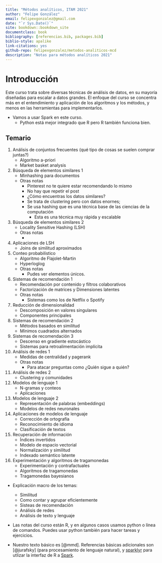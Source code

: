 ```yaml
--- 
title: "Métodos analíticos, ITAM 2021"
author: "Felipe González"
email: felipexgonzalez@gmail.com
date: "`r Sys.Date()`"
site: bookdown::bookdown_site
documentclass: book
bibliography: [referencias.bib, packages.bib]
biblio-style: apalike
link-citations: yes
github-repo: felipexgonzalez/metodos-analiticos-mcd
description: "Notas para métodos analíticos 2021"
---
```


# Introducción 

Este curso trata sobre diversas técnicas de análisis de datos, en su mayoría diseñadas
para escalar a datos grandes. El enfoque del curso se concentra más en el entendimiento y 
aplicación de los algoritmos y los métodos, y menos en las herramientas para implementarlos. 

- Vamos a usar Spark en este curso.
    - Python está mejor integrado que R pero R también funciona bien.

## Temario {-}

1. Análisis de conjuntos frecuentes (qué tipo de cosas se suelen comprar juntas?)
    - Algoritmo a-priori
    - Market basket analysis
2. Búsqueda de elementos similares 1
    - Minhashing para documentos
    - Otras notas
        - Pinterest no te quiere estar recomendando lo mismo
        - No hay que repetir el post 
        - ¿Cómo encuentras los datos similares? 
        - Se trata de clustering pero con datos enornes; 
        - Se usa hashing que es una técnica base de las ciencias de la computación
            - Esta es una técnica muy rápida y escalable
3. Búsqueda de elementos similares 2
    - Locality Sensitive Hashing (LSH)
    - Otras notas
        - 
4. Aplicaciones de LSH
    - Joins de similitud aproximados 
5. Conteo probabilístico
    - Algoritmo de Flajolet-Martin
    - Hyperloglog
    - Otras notas
        - Pudes ver elementos únicos.
6. Sistemas de recomendación 1
    - Recomendación por contenido y filtros colaborativos
    - Factorización de matrices y Dimensiones latentes
    - Otras notas
        - Sistemas como los de Netflix o Spotify
7. Reducción de dimensionalidad
    - Descomposición en valores singulares
    - Componentes principales
7. Sistemas de recomendación 2
    - Métodos basados en similitud
    - Mínimos cuadrados alternados
8. Sistemas de recomendación 3 
    - Descenso en gradiente estocástico
    - Sistemas para retroalimentación implícita
9. Análisis de redes 1
    - Medidas de centralidad y pagerank
    - Otras notas
        - Para atacar preguntas como ¿Quién sigue a quién?
10. Análisis de redes 2
    - Clustering y comunidades
11. Modelos de lenguaje 1
    - N-gramas y conteos
    - Aplicaciones
12. Modelos de lenguaje 2
    - Representación de palabras (embeddings)
    - Modelos de redes neuronales
13. Aplicaciones de modelos de lenguaje
    - Corrección de ortografía
    - Reconocimiento de idioma
    - Clasificación de textos
14. Recuperación de información
    - Índices invertidos
    - Modelo de espacio vectorial
    - Normalización y similitud
    - Indexado semántico latente
15. Experimentación y algoritmos de tragamonedas
    - Experimentación y contrafactuales
    - Algoritmos de tragamonedas
    - Tragamonedas bayesianos
    
- Explicación macro de los temas:
    - Similitud
    - Como contar y agrupar eficientemente
    - Sisteas de recomendación
    - Análisis de redes
    - Análisis de texto y lenguaje

- Las notas del curso están R, y en algunos casos usamos python o línea de comandos. Puedes usar python también para hacer tareas y ejercicios. 

- Nuestro texto básico es [@mmd]. Referencias básicas adicionales son
[@jurafsky] (para procesamiento de lenguaje natural), y [sparklyr](https://therinspark.com/) para
utlizar la interfaz de R a [Spark](https://spark.apache.org). 
